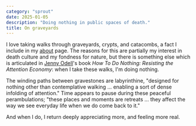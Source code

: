 ```yaml
---
category: "sprout"
date: 2025-01-05
description: "Doing nothing in public spaces of death."
title: On graveyards
---
```


I love taking walks through graveyards, crypts, and catacombs, a fact I include in my [about](/about) page. The reasons for this are partially my interest in death culture and my fondness for nature, but there is something else which is articulated in [Jenny Odell](https://www.jennyodell.com/)'s book _How To Do Nothing: Resisting the Attention Economy_: when I take these walks, I'm doing nothing.

The winding paths between gravestones are labyrinthine, "designed for nothing other than contemplative walking &hellip; enabling a sort of dense infolding of attention." Time appears to pause during these peaceful perambulations; "these places and moments are retreats &hellip; they affect the way we see everyday life when we do come back to it."

And when I do, I return deeply appreciating more, and feeling more real.
